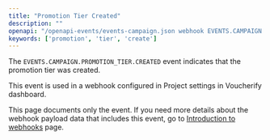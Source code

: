 ```yaml
---
title: "Promotion Tier Created"
description: ""
openapi: "/openapi-events/events-campaign.json webhook EVENTS.CAMPAIGN.PROMOTION_TIER.CREATED"
keywords: ['promotion', 'tier', 'create']
---
```


The `EVENTS.CAMPAIGN.PROMOTION_TIER.CREATED` event indicates that the promotion tier was created.

This event is used in a webhook configured in Project settings in Voucherify dashboard.

<Note>This page documents only the event. If you need more details about the webhook payload data that includes this event, go to [Introduction to webhooks](/api-reference/introduction-to-webhooks "Introduction to webhooks v2024-01-01") page.</Note>